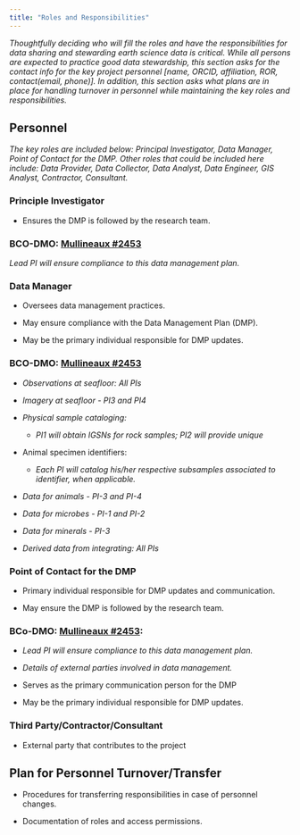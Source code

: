 ```yaml
---
title: "Roles and Responsibilities"
---
```


*Thoughtfully deciding who will fill the roles and have the responsibilities for data sharing and stewarding earth science data is critical. While all persons are expected to practice good data stewardship, this section asks for the contact info for the key project personnel [name, ORCID, affiliation, ROR, contact(email, phone)]. In addition, this section asks what plans are in place for handling turnover in personnel while maintaining the key roles and responsibilities.  *

## Personnel

*The key roles are included below: Principal Investigator, Data Manager, Point of Contact for the DMP.  Other roles that could be included here include: Data Provider, Data Collector, Data Analyst, Data Engineer, GIS Analyst, Contractor, Consultant.*

### Principle Investigator 

-   Ensures the DMP is followed by the research team.

::: {.callout-note}
### BCO-DMO: [Mullineaux #2453](https://drive.google.com/file/d/1-N-bHKeJbC1QTouZVT5Ae2MMSAG9CEYA/view?usp=share_link) 

*Lead PI will ensure compliance to this data management plan.*
:::  

### Data Manager

-   Oversees data management practices.

-   May ensure compliance with the Data Management Plan (DMP).

-   May be the primary individual responsible for DMP updates.

::: {.callout-note}
### BCO-DMO: [Mullineaux #2453](https://drive.google.com/file/d/1-N-bHKeJbC1QTouZVT5Ae2MMSAG9CEYA/view?usp=share_link)

-  *Observations at seafloor: All PIs*

-  *Imagery at seafloor - PI3 and PI4*

-  *Physical sample cataloging:*

    -  *PI1 will obtain IGSNs for rock samples; PI2 will provide unique*

-  Animal specimen identifiers:

    -  *Each PI will catalog his/her respective subsamples associated to identifier, when applicable.*

-  *Data for animals - PI-3 and PI-4*

-  *Data for microbes - PI-1 and PI-2*

-  *Data for minerals - PI-3*

-  *Derived data from integrating: All PIs*
:::

### Point of Contact for the DMP

-  Primary individual responsible for DMP updates and communication.

-  May ensure the DMP is followed by the research team.

::: {.callout-note}
### BCo-DMO: [Mullineaux #2453](https://drive.google.com/file/d/1-N-bHKeJbC1QTouZVT5Ae2MMSAG9CEYA/view?usp=share_link):

-  *Lead PI will ensure compliance to this data management plan.*

-  *Details of external parties involved in data management.*
:::

-   Serves as the primary communication person for the DMP

-   May be the primary individual responsible for DMP updates.


### Third Party/Contractor/Consultant

-   External party that contributes to the project


## Plan for Personnel Turnover/Transfer

-  Procedures for transferring responsibilities in case of personnel changes.

-  Documentation of roles and access permissions.

